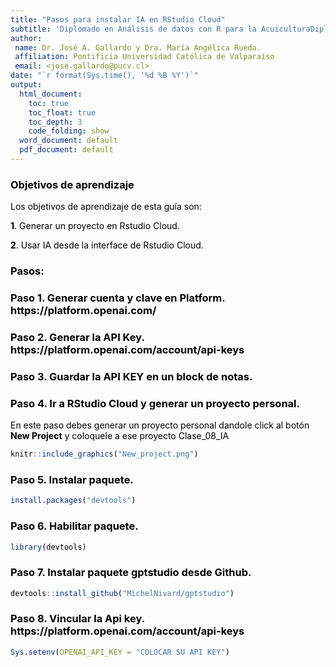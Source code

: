 ```yaml
---
title: "Pasos para instalar IA en RStudio Cloud"
subtitle: 'Diplomado en Análisis de datos con R para la AcuiculturaDiplomado en Análisis de Datos y Modelamiento Predictivo con Aprendizaje Automático para la Acuicultura'
author:
 name: Dr. José A. Gallardo y Dra. María Angélica Rueda.
 affiliation: Pontificia Universidad Católica de Valparaíso
 email: <jose.gallardo@pucv.cl>
date: "`r format(Sys.time(), '%d %B %Y')`"
output:
  html_document:
    toc: true
    toc_float: true
    toc_depth: 3
    code_folding: show 
  word_document: default
  pdf_document: default
---
```


<style>
#TOC {
  color: black;
  font-familiy: Calibri;
  font-size: 14px;
  border-color: #708090; 
}
body {
   color: black;
   font-familiy: Calibri;
}

pre {
  color: black;
  background-color: #F8F8FF;
}
# header {
  color: #800000;
  font-familiy: Calibri;
  background-color: #F5F5F5;
  opacity: 0.8;
  font-size: 16px;
}
</style>


### **Objetivos de aprendizaje**

Los objetivos de aprendizaje de esta guía son:

**1**. Generar un proyecto en Rstudio Cloud.

**2**. Usar IA desde la interface de Rstudio Cloud.

### **Pasos:**

### **Paso 1.** Generar cuenta y clave en Platform. https://platform.openai.com/ 

### **Paso 2.** Generar la API Key. https://platform.openai.com/account/api-keys 

### **Paso 3.** Guardar la API KEY en un block de notas.

### **Paso 4.** Ir a RStudio Cloud y generar un proyecto personal.

En este paso debes generar un proyecto personal dandole click al botón **New Project** y coloquele a ese proyecto Clase_08_IA


```r
knitr::include_graphics("New_project.png")
```

### **Paso 5.** Instalar paquete.


```r

install.packages("devtools")

```


### **Paso 6.** Habilitar paquete.

```r

library(devtools)

```


### **Paso 7.** Instalar paquete gptstudio desde Github.

```r

devtools::install_github("MichelNivard/gptstudio")

```


### **Paso 8.** Vincular la Api key. https://platform.openai.com/account/api-keys

```r

Sys.setenv(OPENAI_API_KEY = "COLOCAR SU API KEY")

```

